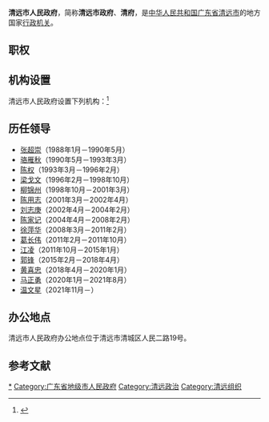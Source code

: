 {{Infobox PRCG
|机构名称=清远市人民政府
|标志1=National Emblem of the People's Republic of China (2).svg
|标志1说明=[[s:国务院关于国家行政机关和企业事业单位社会团体印章管理的规定|1999年规定]]：[[印章|印章]][[直径|直径]]4.5厘米，中央刊[[中华人民共和国国徽|国徽]]，由[[广东省人民政府|广东省人民政府]]制发。
|职位1=市长
|人员1=温文星
|职位2=常务副市长
|人员2=黄建平
|职位3=副市长
|人员3=严志明、林科聪、苏锦丹、岑中坚、杨焕、雷虎
|人数3=6
|职位4=秘书长
|人员4=黄镇生
|职位5=党组成员
|人员5=陈少初
|业务上级=[[广东省人民政府|广东省人民政府]]
|组织上级=[[清远市人民代表大会|清远市人民代表大会]]<br>[[清远市人民代表大会常务委员会|清远市人民代表大会常务委员会]]
|中共上级=[[中国共产党清远市委员会|中国共产党清远市委员会]]
|中共本级=[[中国共产党清远市人民政府党组|中国共产党清远市人民政府党组]]
|行政级别=正地厅级
|机构类型=[[地级市|地级市]][[人民政府|人民政府]]
|场所1=清远市人民政府办公室
|地址1=清远市清城区人民二路19号
|坐标1=
|邮编1=
|官网= {{URL|http://www.gdqy.gov.cn/}}
|a=[[中国共产党清远市委员会|中国共产党清远市委员会]]
|b=[[清远市人民代表大会|清远市人民代表大会]]
|c=[[清远市人民代表大会常务委员会|清远市人民代表大会常务委员会]]
|d=[[中国人民政治协商会议清远市委员会|中国人民政治协商会议清远市委员会]]
|e=[[中国共产党清远市纪律检查委员会|中国共产党清远市纪律检查委员会]]
|f=[[清远市监察委员会|清远市监察委员会]]
|g=[[广东省清远市中级人民法院|广东省清远市中级人民法院]]
|h=[[清远市人民检察院|清远市人民检察院]]
|i=[[中国人民解放军清远市警备区|中国人民解放军清远市警备区]]
}}

'''清远市人民政府'''，简称'''清远市政府'''、'''清府'''，是[[中华人民共和国|中华人民共和国]][[广东省|广东省]][[清远市|清远市]]的地方国家[[行政机关|行政机关]]。

== 职权 ==
{{:人民政府}}

== 机构设置 ==
清远市人民政府设置下列机构：<ref>{{cite web|url=https://www.sohu.com/a/288232179_650210|title=重磅！清远市机构改革方案出炉！|publisher=搜狐|access-date=2021-04-14|archive-date=2021-04-18|archive-url=https://web.archive.org/web/20210418060850/https://www.sohu.com/a/288232179_650210|dead-url=no}}</ref>
{{columns-list|2|
*清远市人民政府办公室
*清远市发展和改革局
*清远市教育局
*清远市科学技术局
*清远市工业和信息化局
*清远市公安局
*清远市民政局
*清远市司法局
*清远市财政局
*清远市人力资源和社会保障局
*清远市自然资源局
*清远市生态环境局
*清远市住房和城乡建设局
*清远市交通运输局
*清远市水利局
*清远市农业农村局
*清远市商务局
*清远市文化广电旅游局
*清远市退役军人事务局
*清远市应急管理局
*清远市审计局
*清远市国有资产监督管理委员会
*清远市市场监督管理局
*清远市统计局
*清远市医疗保障局
*清远市金融工作局
*清远市信访局
*清远市政务服务数据管理局
*清远市林业局
*清远市城市管理和综合执法局
}}

== 历任领导 ==
* [[张超崇|张超崇]]（1988年1月－1990年5月）
* [[骆雁秋|骆雁秋]]（1990年5月－1993年3月）
* [[陈权|陈权]]（1993年3月－1996年2月）
* [[梁戈文|梁戈文]]（1996年2月－1998年10月）
* [[柳锦州|柳锦州]]（1998年10月－2001年3月）
* [[陈用志|陈用志]]（2001年3月－2002年4月）
* [[刘志庚|刘志庚]]（2002年4月－2004年2月）
* [[陈家记|陈家记]]（2004年4月－2008年2月）
* [[徐萍华|徐萍华]]（2008年3月－2011年2月）
* [[葛长伟|葛长伟]]（2011年2月－2011年10月）
* [[江凌|江凌]]（2011年10月－2015年1月）
* [[郭锋_(1960年)|郭锋]]（2015年2月－2018年4月）
* [[黄喜忠|黄喜忠]]（2018年4月－2020年1月）
* [[马正勇|马正勇]]（2020年1月－2021年8月）
* [[温文星|温文星]]（2021年11月－）

== 办公地点 ==
清远市人民政府办公地点位于清远市清城区人民二路19号。

== 参考文献 ==
{{Reflist|2}}

{{广东省各地市|行政机关}}

[[Category:清远市人民政府|*]]
[[Category:广东省地级市人民政府|Category:广东省地级市人民政府]]
[[Category:清远政治|Category:清远政治]]
[[Category:清远组织|Category:清远组织]]